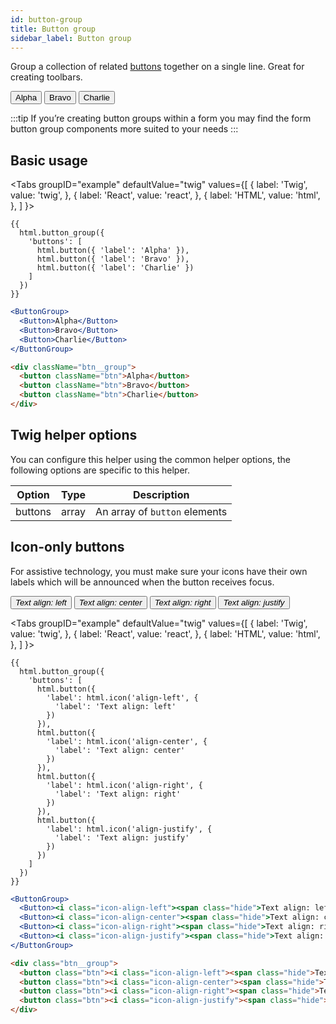 ```yaml
---
id: button-group
title: Button group
sidebar_label: Button group
---
```



Group a collection of related [buttons](button.mdx) together on a single line. Great for creating toolbars.

<div className="d-example">
  <div className="btn__group">
    <button className="btn">Alpha</button>
    <button className="btn">Bravo</button>
    <button className="btn">Charlie</button>
  </div>
</div>

:::tip
If you’re creating button groups within a form you may find the form button group components more suited to your needs
:::

## Basic usage

<Tabs
  groupID="example"
  defaultValue="twig"
  values={[
    { label: 'Twig', value: 'twig', },
    { label: 'React', value: 'react', },
    { label: 'HTML', value: 'html', },
  ]
}>
<TabItem value="twig">

```twig
{{
  html.button_group({
    'buttons': [
      html.button({ 'label': 'Alpha' }),
      html.button({ 'label': 'Bravo' }),
      html.button({ 'label': 'Charlie' })
    ]
  })
}}
```

</TabItem>
<TabItem value="react">

```jsx
<ButtonGroup>
  <Button>Alpha</Button>
  <Button>Bravo</Button>
  <Button>Charlie</Button>
</ButtonGroup>
```

</TabItem>
<TabItem value="html">

```html
<div className="btn__group">
  <button className="btn">Alpha</button>
  <button className="btn">Bravo</button>
  <button className="btn">Charlie</button>
</div>
```

</TabItem>
</Tabs>

## Twig helper options

You can configure this helper using the common helper options, the following options are specific to this helper.

| Option | Type | Description |
| ------ | ---- | ----------- |
| buttons | array | An array of `button` elements |

## Icon-only buttons

For assistive technology, you must make sure your icons have their own labels which will be announced when the button receives focus.

<div className="d-example">
  <div className="btn__group">
    <button className="btn"><i className="icon-align-left"><span className="hide">Text align: left</span></i></button>
    <button className="btn"><i className="icon-align-center"><span className="hide">Text align: center</span></i></button>
    <button className="btn"><i className="icon-align-right"><span className="hide">Text align: right</span></i></button>
    <button className="btn"><i className="icon-align-justify"><span className="hide">Text align: justify</span></i></button>
  </div>
</div>

<Tabs
  groupID="example"
  defaultValue="twig"
  values={[
    { label: 'Twig', value: 'twig', },
    { label: 'React', value: 'react', },
    { label: 'HTML', value: 'html', },
  ]
}>
<TabItem value="twig">

```twig
{{
  html.button_group({
    'buttons': [
      html.button({
        'label': html.icon('align-left', {
          'label': 'Text align: left' 
        }) 
      }),
      html.button({
        'label': html.icon('align-center', {
          'label': 'Text align: center' 
        }) 
      }),
      html.button({
        'label': html.icon('align-right', {
          'label': 'Text align: right' 
        }) 
      }),
      html.button({
        'label': html.icon('align-justify', {
          'label': 'Text align: justify'
        }) 
      })
    ]
  })
}}
```

</TabItem>
<TabItem value="react">

```jsx
<ButtonGroup>
  <Button><i class="icon-align-left"><span class="hide">Text align: left</span></i></Button>
  <Button><i class="icon-align-center"><span class="hide">Text align: center</span></i></Button>
  <Button><i class="icon-align-right"><span class="hide">Text align: right</span></i></Button>
  <Button><i class="icon-align-justify"><span class="hide">Text align: justify</span></i></Button>
</ButtonGroup>
```

</TabItem>
<TabItem value="html">

```html
<div class="btn__group">
  <button class="btn"><i class="icon-align-left"><span class="hide">Text align: left</span></i></button>
  <button class="btn"><i class="icon-align-center"><span class="hide">Text align: center</span></i></button>
  <button class="btn"><i class="icon-align-right"><span class="hide">Text align: right</span></i></button>
  <button class="btn"><i class="icon-align-justify"><span class="hide">Text align: justify</span></i></button>
</div>
```

</TabItem>
</Tabs>